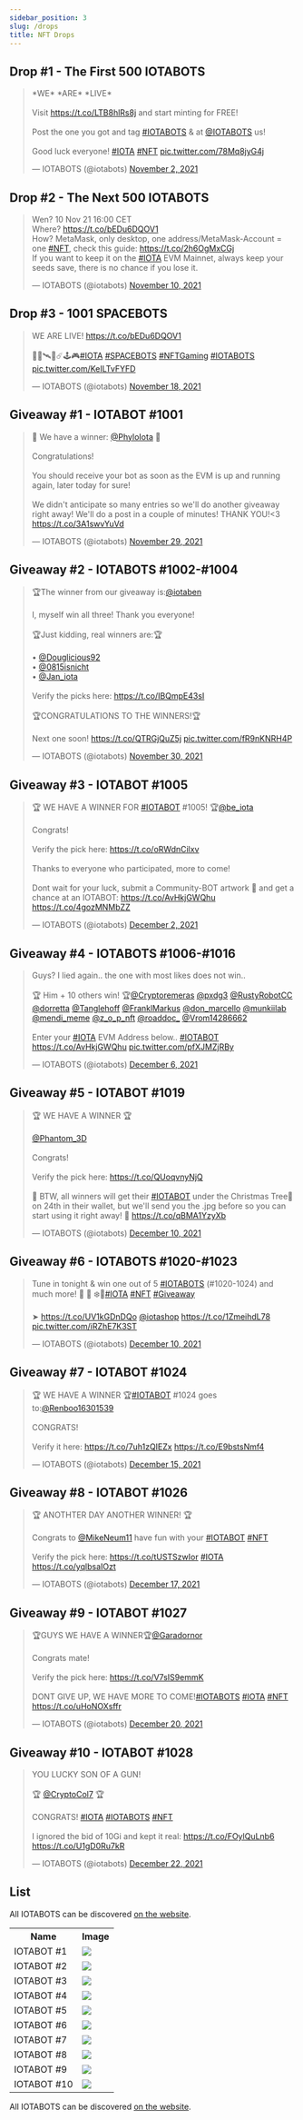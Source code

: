```yaml
---
sidebar_position: 3
slug: /drops
title: NFT Drops
---
```


## Drop #1 - The First 500 IOTABOTS

[](https://twitter.com/i/status/1455610801021202438)

<div>
<blockquote class="twitter-tweet" data-theme="dark"><p lang="en" dir="ltr">*WE* *ARE* *LIVE*<br /><br />Visit <a href="https://t.co/LTB8hlRs8j">https://t.co/LTB8hlRs8j</a> and start minting for FREE!<br /><br />Post the one you got and tag <a href="https://twitter.com/hashtag/IOTABOTS?src=hash&amp;ref_src=twsrc%5Etfw">#IOTABOTS</a> &amp; at <a href="https://twitter.com/iotabots?ref_src=twsrc%5Etfw">@IOTABOTS</a> us!<br /><br />Good luck everyone! <a href="https://twitter.com/hashtag/IOTA?src=hash&amp;ref_src=twsrc%5Etfw">#IOTA</a> <a href="https://twitter.com/hashtag/NFT?src=hash&amp;ref_src=twsrc%5Etfw">#NFT</a> <a href="https://t.co/78Mq8jyG4j">pic.twitter.com/78Mq8jyG4j</a></p>&mdash; IOTABOTS (@iotabots) <a href="https://twitter.com/iotabots/status/1455610801021202438?ref_src=twsrc%5Etfw">November 2, 2021</a></blockquote>
</div>

## Drop #2 - The Next 500 IOTABOTS

<blockquote class="twitter-tweet"><p lang="en" dir="ltr">Wen? 10 Nov 21 16:00 CET<br>Where? <a href="https://t.co/bEDu6DQOV1">https://t.co/bEDu6DQOV1</a><br>How? MetaMask, only desktop, one address/MetaMask-Account = one <a href="https://twitter.com/hashtag/NFT?src=hash&amp;ref_src=twsrc%5Etfw">#NFT</a>, check this guide: <a href="https://t.co/2h6OgMxCGj">https://t.co/2h6OgMxCGj</a><br>If you want to keep it on the <a href="https://twitter.com/hashtag/IOTA?src=hash&amp;ref_src=twsrc%5Etfw">#IOTA</a> EVM Mainnet, always keep your seeds save, there is no chance if you lose it.</p>&mdash; IOTABOTS (@iotabots) <a href="https://twitter.com/iotabots/status/1458399851448881156?ref_src=twsrc%5Etfw">November 10, 2021</a></blockquote>

## Drop #3 - 1001 SPACEBOTS

<blockquote class="twitter-tweet"><p lang="en" dir="ltr">WE ARE LIVE! <a href="https://t.co/bEDu6DQOV1">https://t.co/bEDu6DQOV1</a><br><br>🤖✨🛰️🚀☄️🕹️🎮<a href="https://twitter.com/hashtag/IOTA?src=hash&amp;ref_src=twsrc%5Etfw">#IOTA</a> <a href="https://twitter.com/hashtag/SPACEBOTS?src=hash&amp;ref_src=twsrc%5Etfw">#SPACEBOTS</a> <a href="https://twitter.com/hashtag/NFTGaming?src=hash&amp;ref_src=twsrc%5Etfw">#NFTGaming</a> <a href="https://twitter.com/hashtag/IOTABOTS?src=hash&amp;ref_src=twsrc%5Etfw">#IOTABOTS</a> <a href="https://t.co/KeILTvFYFD">pic.twitter.com/KeILTvFYFD</a></p>&mdash; IOTABOTS (@iotabots) <a href="https://twitter.com/iotabots/status/1461416013182947335?ref_src=twsrc%5Etfw">November 18, 2021</a></blockquote>

## Giveaway #1 - IOTABOT #1001

<blockquote class="twitter-tweet"><p lang="en" dir="ltr">🎉 We have a winner: <a href="https://twitter.com/PhyloIota?ref_src=twsrc%5Etfw">@PhyloIota</a> 🎉<br><br>Congratulations!<br><br>You should receive your bot as soon as the EVM is up and running again, later today for sure!<br><br>We didn&#39;t anticipate so many entries so we&#39;ll do another giveaway right away! We&#39;ll do a post in a couple of minutes! THANK YOU!&lt;3 <a href="https://t.co/3A1swvYuVd">https://t.co/3A1swvYuVd</a></p>&mdash; IOTABOTS (@iotabots) <a href="https://twitter.com/iotabots/status/1465346635639238657?ref_src=twsrc%5Etfw">November 29, 2021</a></blockquote>  

## Giveaway #2 - IOTABOTS #1002-#1004

<blockquote class="twitter-tweet"><p lang="en" dir="ltr">🏆The winner from our giveaway is:<a href="https://twitter.com/iotaben?ref_src=twsrc%5Etfw">@iotaben</a> <br><br>I, myself win all three! Thank you everyone!<br><br>🏆Just kidding, real winners are:🏆<br><br>• <a href="https://twitter.com/Douglicious92?ref_src=twsrc%5Etfw">@Douglicious92</a><br>• <a href="https://twitter.com/0815isnicht?ref_src=twsrc%5Etfw">@0815isnicht</a><br>• <a href="https://twitter.com/Jan_iota?ref_src=twsrc%5Etfw">@Jan_iota</a><br><br>Verify the picks here: <a href="https://t.co/IBQmpE43sI">https://t.co/IBQmpE43sI</a> <br><br>🏆CONGRATULATIONS TO THE WINNERS!🏆<br><br>Next one soon! <a href="https://t.co/QTRGjQuZ5j">https://t.co/QTRGjQuZ5j</a> <a href="https://t.co/fR9nKNRH4P">pic.twitter.com/fR9nKNRH4P</a></p>&mdash; IOTABOTS (@iotabots) <a href="https://twitter.com/iotabots/status/1465708815156871181?ref_src=twsrc%5Etfw">November 30, 2021</a></blockquote>  

## Giveaway #3 - IOTABOT #1005

<blockquote class="twitter-tweet"><p lang="en" dir="ltr">🏆 WE HAVE A WINNER FOR <a href="https://twitter.com/hashtag/IOTABOT?src=hash&amp;ref_src=twsrc%5Etfw">#IOTABOT</a> #1005! 🏆<a href="https://twitter.com/be_iota?ref_src=twsrc%5Etfw">@be_iota</a><br><br>Congrats!<br><br>Verify the pick here: <a href="https://t.co/oRWdnCilxv">https://t.co/oRWdnCilxv</a> <br><br>Thanks to everyone who participated, more to come! <br><br>Dont wait for your luck, submit a Community-BOT artwork 🎨 and get a chance at an IOTABOT: <a href="https://t.co/AvHkjGWQhu">https://t.co/AvHkjGWQhu</a> <a href="https://t.co/4gozMNMbZZ">https://t.co/4gozMNMbZZ</a></p>&mdash; IOTABOTS (@iotabots) <a href="https://twitter.com/iotabots/status/1466397041987395588?ref_src=twsrc%5Etfw">December 2, 2021</a></blockquote>  

## Giveaway #4 - IOTABOTS #1006-#1016

<blockquote class="twitter-tweet"><p lang="en" dir="ltr">Guys? I lied again.. the one with most likes does not win..<br><br>🏆 Him + 10 others win! 🏆<a href="https://twitter.com/Cryptoremeras?ref_src=twsrc%5Etfw">@Cryptoremeras</a> <a href="https://twitter.com/pxdg3?ref_src=twsrc%5Etfw">@pxdg3</a> <a href="https://twitter.com/RustyRobotCC?ref_src=twsrc%5Etfw">@RustyRobotCC</a> <a href="https://twitter.com/dorretta?ref_src=twsrc%5Etfw">@dorretta</a> <a href="https://twitter.com/Tanglehoff?ref_src=twsrc%5Etfw">@Tanglehoff</a> <a href="https://twitter.com/FranklMarkus?ref_src=twsrc%5Etfw">@FranklMarkus</a> <a href="https://twitter.com/don_marcello?ref_src=twsrc%5Etfw">@don_marcello</a> <a href="https://twitter.com/munkiilab?ref_src=twsrc%5Etfw">@munkiilab</a> <a href="https://twitter.com/mendi_meme?ref_src=twsrc%5Etfw">@mendi_meme</a> <a href="https://twitter.com/z_o_p_nft?ref_src=twsrc%5Etfw">@z_o_p_nft</a> <a href="https://twitter.com/roaddoc_?ref_src=twsrc%5Etfw">@roaddoc_</a> <a href="https://twitter.com/Vrom14286662?ref_src=twsrc%5Etfw">@Vrom14286662</a> <br><br>Enter your <a href="https://twitter.com/hashtag/IOTA?src=hash&amp;ref_src=twsrc%5Etfw">#IOTA</a> EVM Address below.. <a href="https://twitter.com/hashtag/IOTABOT?src=hash&amp;ref_src=twsrc%5Etfw">#IOTABOT</a> <a href="https://t.co/AvHkjGWQhu">https://t.co/AvHkjGWQhu</a> <a href="https://t.co/pfXJMZjRBy">pic.twitter.com/pfXJMZjRBy</a></p>&mdash; IOTABOTS (@iotabots) <a href="https://twitter.com/iotabots/status/1467902637731373057?ref_src=twsrc%5Etfw">December 6, 2021</a></blockquote>  

## Giveaway #5 - IOTABOT #1019

<blockquote class="twitter-tweet"><p lang="en" dir="ltr">🏆 WE HAVE A WINNER 🏆<br><br> <a href="https://twitter.com/Phantom_3D?ref_src=twsrc%5Etfw">@Phantom_3D</a><br><br>Congrats!<br><br>Verify the pick here: <a href="https://t.co/QUoqvnyNjQ">https://t.co/QUoqvnyNjQ</a> <br><br>🎁 BTW, all winners will get their <a href="https://twitter.com/hashtag/IOTABOT?src=hash&amp;ref_src=twsrc%5Etfw">#IOTABOT</a> under the Christmas Tree🎄 on 24th in their wallet, but we&#39;ll send you the .jpg before so you can start using it right away! 🎁 <a href="https://t.co/qBMA1YzyXb">https://t.co/qBMA1YzyXb</a></p>&mdash; IOTABOTS (@iotabots) <a href="https://twitter.com/iotabots/status/1469335856771178501?ref_src=twsrc%5Etfw">December 10, 2021</a></blockquote>  

## Giveaway #6 - IOTABOTS #1020-#1023

<blockquote class="twitter-tweet"><p lang="en" dir="ltr">Tune in tonight &amp; win one out of 5 <a href="https://twitter.com/hashtag/IOTABOTS?src=hash&amp;ref_src=twsrc%5Etfw">#IOTABOTS</a> (#1020-1024) and much more! 🎁 🤖 ❄️💫<a href="https://twitter.com/hashtag/IOTA?src=hash&amp;ref_src=twsrc%5Etfw">#IOTA</a> <a href="https://twitter.com/hashtag/NFT?src=hash&amp;ref_src=twsrc%5Etfw">#NFT</a> <a href="https://twitter.com/hashtag/Giveaway?src=hash&amp;ref_src=twsrc%5Etfw">#Giveaway</a> <br><br>➤ <a href="https://t.co/UV1kGDnDQo">https://t.co/UV1kGDnDQo</a> <a href="https://twitter.com/iotashop?ref_src=twsrc%5Etfw">@iotashop</a> <a href="https://t.co/1ZmeihdL78">https://t.co/1ZmeihdL78</a> <a href="https://t.co/iRZhE7K3ST">pic.twitter.com/iRZhE7K3ST</a></p>&mdash; IOTABOTS (@iotabots) <a href="https://twitter.com/iotabots/status/1469337904417804288?ref_src=twsrc%5Etfw">December 10, 2021</a></blockquote>  

## Giveaway #7 - IOTABOT #1024

<blockquote class="twitter-tweet"><p lang="en" dir="ltr">🏆 WE HAVE A WINNER 🏆<a href="https://twitter.com/hashtag/IOTABOT?src=hash&amp;ref_src=twsrc%5Etfw">#IOTABOT</a> #1024 goes to:<a href="https://twitter.com/Renboo16301539?ref_src=twsrc%5Etfw">@Renboo16301539</a><br><br>CONGRATS!<br><br>Verify it here: <a href="https://t.co/7uh1zQIEZx">https://t.co/7uh1zQIEZx</a> <a href="https://t.co/E9bstsNmf4">https://t.co/E9bstsNmf4</a></p>&mdash; IOTABOTS (@iotabots) <a href="https://twitter.com/iotabots/status/1471134969464602631?ref_src=twsrc%5Etfw">December 15, 2021</a></blockquote>  

## Giveaway #8 - IOTABOT #1026

<blockquote class="twitter-tweet"><p lang="en" dir="ltr">🏆 ANOTHTER DAY ANOTHER WINNER! 🏆<br><br>Congrats to <a href="https://twitter.com/MikeNeum11?ref_src=twsrc%5Etfw">@MikeNeum11</a> have fun with your <a href="https://twitter.com/hashtag/IOTABOT?src=hash&amp;ref_src=twsrc%5Etfw">#IOTABOT</a> <a href="https://twitter.com/hashtag/NFT?src=hash&amp;ref_src=twsrc%5Etfw">#NFT</a><br><br>Verify the pick here: <a href="https://t.co/tUSTSzwIor">https://t.co/tUSTSzwIor</a> <a href="https://twitter.com/hashtag/IOTA?src=hash&amp;ref_src=twsrc%5Etfw">#IOTA</a> <a href="https://t.co/yqlbsaIOzt">https://t.co/yqlbsaIOzt</a></p>&mdash; IOTABOTS (@iotabots) <a href="https://twitter.com/iotabots/status/1471917714319056897?ref_src=twsrc%5Etfw">December 17, 2021</a></blockquote>  

## Giveaway #9 - IOTABOT #1027

<blockquote class="twitter-tweet"><p lang="en" dir="ltr">🏆GUYS WE HAVE A WINNER🏆<a href="https://twitter.com/Garadornor?ref_src=twsrc%5Etfw">@Garadornor</a><br><br>Congrats mate!<br><br>Verify the pick here: <a href="https://t.co/V7sIS9emmK">https://t.co/V7sIS9emmK</a> <br><br>DONT GIVE UP, WE HAVE MORE TO COME!<a href="https://twitter.com/hashtag/IOTABOTS?src=hash&amp;ref_src=twsrc%5Etfw">#IOTABOTS</a> <a href="https://twitter.com/hashtag/IOTA?src=hash&amp;ref_src=twsrc%5Etfw">#IOTA</a> <a href="https://twitter.com/hashtag/NFT?src=hash&amp;ref_src=twsrc%5Etfw">#NFT</a> <a href="https://t.co/uHoNOXsffr">https://t.co/uHoNOXsffr</a></p>&mdash; IOTABOTS (@iotabots) <a href="https://twitter.com/iotabots/status/1473004312607563781?ref_src=twsrc%5Etfw">December 20, 2021</a></blockquote>  

## Giveaway #10 - IOTABOT #1028

<blockquote class="twitter-tweet"><p lang="en" dir="ltr">YOU LUCKY SON OF A GUN!<br><br>🏆 <a href="https://twitter.com/CryptoCol7?ref_src=twsrc%5Etfw">@CryptoCol7</a> 🏆<br><br>CONGRATS! <a href="https://twitter.com/hashtag/IOTA?src=hash&amp;ref_src=twsrc%5Etfw">#IOTA</a> <a href="https://twitter.com/hashtag/IOTABOTS?src=hash&amp;ref_src=twsrc%5Etfw">#IOTABOTS</a> <a href="https://twitter.com/hashtag/NFT?src=hash&amp;ref_src=twsrc%5Etfw">#NFT</a><br><br>I ignored the bid of 10Gi and kept it real: <a href="https://t.co/FOylQuLnb6">https://t.co/FOylQuLnb6</a> <a href="https://t.co/U1gD0Ru7kR">https://t.co/U1gD0Ru7kR</a></p>&mdash; IOTABOTS (@iotabots) <a href="https://twitter.com/iotabots/status/1473667118977757186?ref_src=twsrc%5Etfw">December 22, 2021</a></blockquote>  


## List

All IOTABOTS can be discovered [on the website](https://iotabots.io/bots).
<table>
  <tr>
    <th>Name</th>
    <th>Image</th>
  </tr>
  <tr>
    <td>IOTABOT #1</td>
    <td><img className="iotabot_image" src="https://assets.iotabots.io/1.png" />
</td>
  </tr>
  <tr>
    <td>IOTABOT #2</td>
    <td><img className="iotabot_image" src="https://assets.iotabots.io/2.png" />
</td>
  </tr>
  <tr>
    <td>IOTABOT #3</td>
    <td><img className="iotabot_image" src="https://assets.iotabots.io/3.png" />
</td>
  </tr>
  <tr>
    <td>IOTABOT #4</td>
    <td><img className="iotabot_image" src="https://assets.iotabots.io/4.png" />
</td>
  </tr>
  <tr>
    <td>IOTABOT #5</td>
    <td><img className="iotabot_image" src="https://assets.iotabots.io/5.png" />
</td>
  </tr>
  <tr>
    <td>IOTABOT #6</td>
    <td><img className="iotabot_image" src="https://assets.iotabots.io/6.png" />
</td>
  </tr>
  <tr>
    <td>IOTABOT #7</td>
    <td><img className="iotabot_image" src="https://assets.iotabots.io/7.png" />
</td>
  </tr>
  <tr>
    <td>IOTABOT #8</td>
    <td><img className="iotabot_image" src="https://assets.iotabots.io/8.png" />
</td>
  </tr>
  <tr>
    <td>IOTABOT #9</td>
    <td><img className="iotabot_image" src="https://assets.iotabots.io/9.png" />
</td>
  </tr>
  <tr>
    <td>IOTABOT #10</td>
    <td><img className="iotabot_image" src="https://assets.iotabots.io/10.png" />
</td>
  </tr>
</table>

All IOTABOTS can be discovered [on the website](https://iotabots.io/bots).
